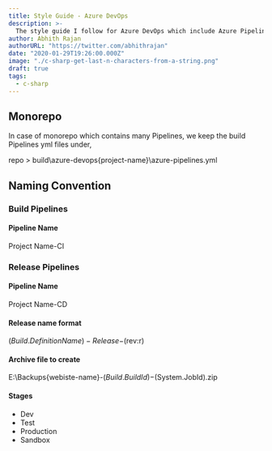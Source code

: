 ```yaml
---
title: Style Guide - Azure DevOps
description: >-
  The style guide I follow for Azure DevOps which include Azure Pipelines.
author: Abhith Rajan
authorURL: "https://twitter.com/abhithrajan"
date: "2020-01-29T19:26:00.000Z"
image: "./c-sharp-get-last-n-characters-from-a-string.png"
draft: true
tags:
  - c-sharp
---
```


## Monorepo

In case of monorepo which contains many Pipelines, we keep the build Pipelines yml files under,

repo > build\azure-devops\{project-name}\azure-pipelines.yml

## Naming Convention

### Build Pipelines

#### Pipeline Name

Project Name-CI

### Release Pipelines

#### Pipeline Name

Project Name-CD

#### Release name format

$(Build.DefinitionName)-Release-$(rev:r)

#### Archive file to create

E:\Backups\{webiste-name}-$(Build.BuildId)-$(System.JobId).zip

#### Stages

- Dev
- Test
- Production
- Sandbox
